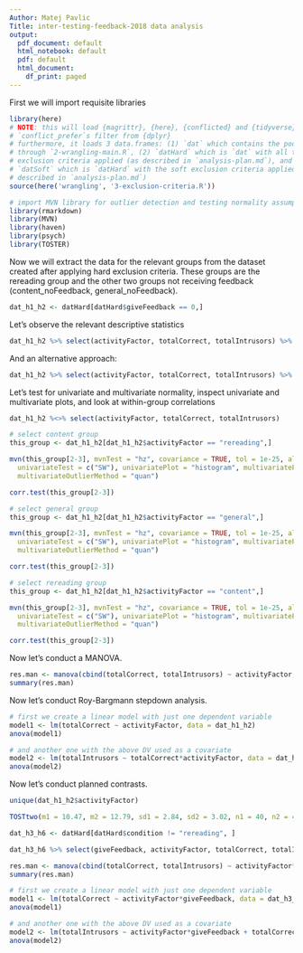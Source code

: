 ```yaml
---
Author: Matej Pavlic
Title: inter-testing-feedback-2018 data analysis
output:
  pdf_document: default
  html_notebook: default
  pdf: default
  html_document:
    df_print: paged
---
```


First we will import requisite libraries

```R
library(here)
# NOTE: this will load {magrittr}, {here}, {conflicted} and {tidyverse}. also,
# `conflict_prefer`s filter from {dplyr}
# furthermore, it loads 3 data.frames: (1) `dat` which contains the pooled data run
# through `2-wrangling-main.R`, (2) `datHard` which is `dat` with all the hard
# exclusion criteria applied (as described in `analysis-plan.md`), and (3)
# `datSoft` which is `datHard` with the soft exclusion criteria applied (as
# described in `analysis-plan.md`)
source(here('wrangling', '3-exclusion-criteria.R'))

# import MVN library for outlier detection and testing normality assumptions, and other libs
library(rmarkdown)
library(MVN)
library(haven)
library(psych)
library(TOSTER)
```


Now we will extract the data for the relevant groups from the dataset created after applying hard exclusion criteria.
These groups are the rereading group and the other two groups not receiving feedback (content_noFeedback, general_noFeedback).

```R
dat_h1_h2 <- datHard[datHard$giveFeedback == 0,]
```


Let's observe the relevant descriptive statistics

```r
dat_h1_h2 %>% select(activityFactor, totalCorrect, totalIntrusors) %>% describeBy(dat_h1_h2$activityFactor, skew = TRUE, ranges = TRUE)
```


And an alternative approach:

```r
dat_h1_h2 %>% select(activityFactor, totalCorrect, totalIntrusors) %>% split(.$activityFactor) %>% map(summary)
```

Let's test for univariate and multivariate normality, inspect univariate and multivariate plots, and look at within-group correlations

```r
dat_h1_h2 %<>% select(activityFactor, totalCorrect, totalIntrusors)
```

```r
# select content group
this_group <- dat_h1_h2[dat_h1_h2$activityFactor == "rereading",] 

mvn(this_group[2-3], mvnTest = "hz", covariance = TRUE, tol = 1e-25, alpha = 0.5, desc = TRUE, transform = "none",
  univariateTest = c("SW"), univariatePlot = "histogram", multivariatePlot = "qq",
  multivariateOutlierMethod = "quan")

corr.test(this_group[2-3])
```

```r
# select general group
this_group <- dat_h1_h2[dat_h1_h2$activityFactor == "general",] 

mvn(this_group[2-3], mvnTest = "hz", covariance = TRUE, tol = 1e-25, alpha = 0.5, desc = TRUE, transform = "none",
  univariateTest = c("SW"), univariatePlot = "histogram", multivariatePlot = "qq",
  multivariateOutlierMethod = "quan")

corr.test(this_group[2-3])
```

```r
# select rereading group
this_group <- dat_h1_h2[dat_h1_h2$activityFactor == "content",] 

mvn(this_group[2-3], mvnTest = "hz", covariance = TRUE, tol = 1e-25, alpha = 0.5, desc = TRUE, transform = "none",
  univariateTest = c("SW"), univariatePlot = "histogram", multivariatePlot = "qq",
  multivariateOutlierMethod = "quan")

corr.test(this_group[2-3])
```

Now let's conduct a MANOVA.

```r
res.man <- manova(cbind(totalCorrect, totalIntrusors) ~ activityFactor, data = dat_h1_h2)
summary(res.man)
```

Now let's conduct Roy-Bargmann stepdown analysis.

```r
# first we create a linear model with just one dependent variable
model1 <- lm(totalCorrect ~ activityFactor, data = dat_h1_h2)
anova(model1)

# and another one with the above DV used as a covariate
model2 <- lm(totalIntrusors ~ totalCorrect*activityFactor, data = dat_h1_h2)
anova(model2)

```

Now let's conduct planned contrasts.

```r
unique(dat_h1_h2$activityFactor)

TOSTtwo(m1 = 10.47, m2 = 12.79, sd1 = 2.84, sd2 = 3.02, n1 = 40, n2 = 42, low_eqbound_d = -0.25, high_eqbound_d = 0.25)
```



```r
dat_h3_h6 <- datHard[datHard$condition != "rereading", ]
```

```r
dat_h3_h6 %>% select(giveFeedback, activityFactor, totalCorrect, totalIntrusors) %>% describeBy(list(dat_h3_h6$activityFactor, dat_h3_h6$giveFeedback), skew = TRUE, ranges = TRUE)
```


```r
res.man <- manova(cbind(totalCorrect, totalIntrusors) ~ activityFactor*giveFeedback, data = dat_h3_h6)
summary(res.man)
```

```r
# first we create a linear model with just one dependent variable
model1 <- lm(totalCorrect ~ activityFactor*giveFeedback, data = dat_h3_h6)
anova(model1)

# and another one with the above DV used as a covariate
model2 <- lm(totalIntrusors ~ activityFactor*giveFeedback + totalCorrect*activityFactor*giveFeedback, data = dat_h3_h6)
anova(model2)
```
